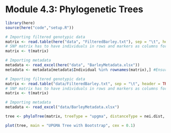 # Module 4.3: Phylogenetic Trees

```r
library(here)
source(here("code","setup.R"))
```

```r
# Importing filtered genotypic data
matrix <- read.table(here("data", "FilteredBarley.txt"), sep = "\t", header = TRUE, row.names = 1, check.names = FALSE)
# SNP matrix has to have individuals in rows and markers as columns for the posterior functions
matrix <- t(matrix)

# Importing metadata
metadata <- read_excel(here("data", "BarleyMetadata.xlsx"))
metadata <- metadata[metadata$Individual %in% rownames(matrix),] #Ensuring IDs match
```

```r
# Importing filtered genotypic data
matrix <- read.table("data/FilteredBarley.txt", sep = "\t", header = TRUE, row.names = 1, check.names = FALSE)
# SNP matrix has to have individuals in rows and markers as columns for the posterior functions
matrix <- t(matrix)

# Importing metadata
metadata <- read_excel("data/BarleyMetadata.xlsx")
```

```r
tree <- phyloTree(matrix, treeType = "upgma", distanceType = nei.dist, samples = 1, path = here("output", "tree.txt"))

plot(tree, main = "UPGMA Tree with Bootstrap", cex = 0.1)
```
